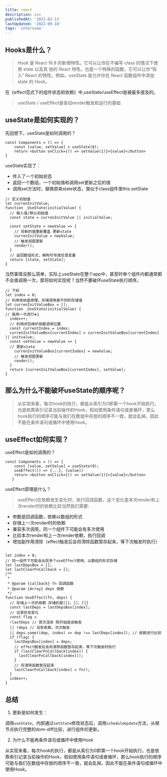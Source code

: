 ```yaml
---
title: react
description: xxx
publishedAt: '2022-02-13'
lastUpdated: '2022-09-18'
tags: 'interview'
---
```


## Hooks是什么？
> *Hook* 是 React 16.8 的新增特性。它可以让你在不编写 class 的情况下使用 state 以及其 他的 React 特性。也是一个特殊的函数，它可以让你“钩入” React 的特性。例如，useState 是允许你在 React 函数组件中添加 state 的 Hook。

 在《effect范式下的组件状态和依赖》中,useState/useEffect是被最多提及的。   
> useState / useEffect是驱动render触发和运行的基础

## useState是如何实现的？

先回想下，useState是如何调用的？

```
const Components = () => {
    const [value, setValue] = useState(0);
    return <button onClick={() => setValue(1)}>{value}</button>
}
```
useState实现了：
- 传入了一个初始状态
- 返回一个数组，一个初始值和调用set更新之后的值
- 调用set方法时，替换原来state状态，类似于class组件里this.setState

```
// 定义初始值
let currenInitValue;
function _UseState(initialValue) {
  // 输入值/默认初始值
  const state = currenInitValue || initialValue;
  
  const setState = newValue => {
    // 将新的值重新覆盖 更新state
    currenInitValue = newValue;
    // 触发视图更新
    render();
  }
  // 返回数组形式，解构可写成任意变量
  return [state, setState];
}

```
当然事情没那么简单，实际上useState在整个app中，甚至时单个组件内都通常都不会值调用一次，那将如何实现呢？当然不要破坏useState执行顺序。


```
// 下标
let index = 0;
// 利用收纳盒原理。存储调用者不同的存储值
let currenInitValueBox = [];
function _UseState(initialValue) {
// 每用一次进行➕1
  index++;
  // 利用闭包维护函数调用位置
  const currentIndex = index;
  currenInitValueBox[currentIndex] = currenInitValueBox[currentIndex] || initvalue;
  const setValue = newValue => {
  // 更新state
    currenInitValueBox[currentIndex] = newValue;
    // 触发视图更新
    render();
  }
  return [currenInitValueBox[currentIndex], setValue];
}
```
## 那么为什么不能破坏useState的顺序呢？
>从实现来看，每次hook的执行，都是从索引为0即第一个hook开始执行。也是依靠索引记录当前操作的Hook，假如使用条件语句或者循环，那么hook执行的顺序可能与我们在数组中存放的顺序不一致，就会乱掉。因此不能在条件语句或循环中使用Hook。
## useEffect如何实现？
useEffect是如何调用的？

```
const Components = () => { 
    const [value, setValue] = useState(0); 
    useEffect(() => {...}, [value])
    return <button onClick={() => setValue(1)}>{value}</button> 
   }
```
useEffect原理是什么？

>useEffect在依赖发生变化时，执行回调函数，这个变化是本次render和上次render时的依赖比较当然我们需要:
- 参数是回调函数，依赖以数组的形式
- 存储上一次render时的依赖
- 兼容多次调用，同一个组件下可能会有多次使用
- 比较本次render和上一次render依赖，执行回调
- 增加副作用清除（effect触发后会将清除函数暂存起来，等下次触发时执行）

```
    
let index = 0;
// 同一组件下可能会出现多个useEffect使用，以数组的形式存储
let lastDepsBox = [];
let lastClearFnCallback = [];
/**
 * 
 * @param {callback} fn 回调函数
 * @param {Array} deps 依赖
 */
function UseEffect(fn, deps) {
  // 存储上一次的依赖 存储的是[[]、[]、[]]
  const lastDeps = lastDepsBox[index];
  // 记录状态变化
  const flag = 
  !lastDeps // 首次渲染 刚开始就会触发 
  || !deps // 没有依赖，次次触发
  || deps.some((dep, index) => dep !== lastDeps[index]); // 依赖进行比较
  if (flag) {
    lastDepsBox[index] = deps;
    // effect触发后会将清除函数暂存起来，等下次触发时执行
    if (lastClearFnCallback[index]) {
      lastClearFnCallback[index]();
    }
    // 将清除函数暂存起来
    lastClearFnCallback[index] = fn();
  }
  index++;
}
```
## 总结
1.  更新是如何发生：

调用`useState`，内部通过`setState`修改状态后，调用`scheduleUpdate`方法，从根节点执行完整的dom-diff比较，进行组件的更新。

2.  为什么不能再条件语句或循环中使用Hook

从实现来看，每次hook的执行，都是从索引为0即第一个hook开始执行。也是依靠索引记录当前操作的Hook，假如使用条件语句或者循环，那么hook执行的顺序可能与我们在数组中存放的顺序不一致，就会乱掉。因此不能在条件语句或循环中使用Hook。

